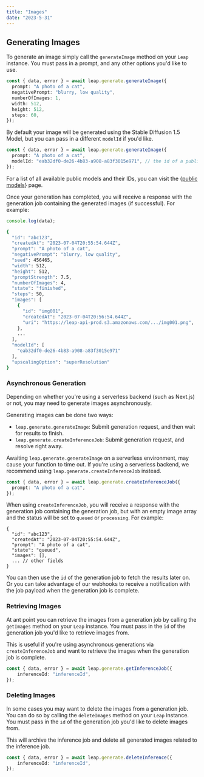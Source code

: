 ```yaml
---
title: "Images"
date: "2023-5-31"
---
```




## Generating Images

To generate an image simply call the `generateImage` method on your `Leap` instance. You must pass in a prompt, and any other options you'd like to use. 

```ts copy
const { data, error } = await leap.generate.generateImage({
  prompt: "A photo of a cat",
  negativePrompt: "blurry, low quality",
  numberOfImages: 1,
  width: 512,
  height: 512,
  steps: 60,
});
```
By default your image will be generated using the Stable Diffusion 1.5 Model, but you can pass in a different `modelId` if you'd like.

```ts copy
const { data, error } = await leap.generate.generateImage({
  prompt: "A photo of a cat",
  modelId: "eab32df0-de26-4b83-a908-a83f3015e971", // the id of a public or custom model
});
```

For a list of all available public models and their IDs, you can visit the {<a href={internalLinks.publicModels}>public models</a>} page.

Once your generation has completed, you will receive a response with the generation job containing the generated images (if successful). For example:

```ts copy
console.log(data);
```

```bash copy
{
  "id": "abc123",
  "createdAt": "2023-07-04T20:55:54.644Z",
  "prompt": "A photo of a cat",
  "negativePrompt": "blurry, low quality",
  "seed": 456465,
  "width": 512,
  "height": 512,
  "promptStrength": 7.5,
  "numberOfImages": 4,
  "state": "finished",
  "steps": 50,
  "images": [
    {
      "id": "img001",
      "createdAt": "2023-07-04T20:56:54.644Z",
      "uri": "https://leap-api-prod.s3.amazonaws.com/.../img001.png",
    },
    ...
  ],
  "modelId": [
    "eab32df0-de26-4b83-a908-a83f3015e971"
  ],
  "upscalingOption": "superResolution"
}
```


### Asynchronous Generation

Depending on whether you're using a serverless backend (such as Next.js) or not, you may need to generate images asynchronously. 

Generating images can be done two ways:
* `leap.generate.generateImage`: Submit generation request, and then wait for results to finish.
* `leap.generate.createInferenceJob`: Submit generation request, and resolve right away.


Awaiting `leap.generate.generateImage` on a serverless environment, may cause your function to time out. If you're using a serverless backend, we recommend using `leap.generate.createInferenceJob` instead.

```ts
const { data, error } = await leap.generate.createInferenceJob({
  prompt: "A photo of a cat",
});
```

When using `createInferenceJob`, you will receive a response with the generation job containing the generation job, but with an empty image array and the status will be set to `queued` or `processing`. For example:

```shell copy
{
  "id": "abc123",
  "createdAt": "2023-07-04T20:55:54.644Z",
  "prompt": "A photo of a cat",
  "state": "queued",
  "images": [],
  ... // other fields
}
```

You can then use the `id` of the generation job to fetch the results later on. Or you can take advantage of our webhooks to receive a notification with the job payload when the generation job is complete.


### Retrieving Images
At ant point you can retrieve the images from a generation job by calling the `getImages` method on your `Leap` instance. You must pass in the `id` of the generation job you'd like to retrieve images from.

This is useful if you're using asynchronous generations via `createInferenceJob` and want to retrieve the images when the generation job is complete. 

```ts copy
const { data, error } = await leap.generate.getInferenceJob({
    inferenceId: "inferenceId",
});
```

### Deleting Images
In some cases you may want to delete the images from a generation job. You can do so by calling the `deleteImages` method on your `Leap` instance. You must pass in the `id` of the generation job you'd like to delete images from.

This will archive the inference job and delete all generated images related to the inference job.

```ts copy
const { data, error } = await leap.generate.deleteInference({
    inferenceId: "inferenceId",
});
```